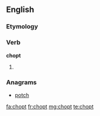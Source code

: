 ==English==

===Etymology===
{{suffix|chop|t|lang=en}}

===Verb===
'''chopt'''

# {{context|archaic|lang=en}} {{en-past of|chop}}

===Anagrams===
* [[potch#English|potch]]

[[fa:chopt]]
[[fr:chopt]]
[[mg:chopt]]
[[te:chopt]]